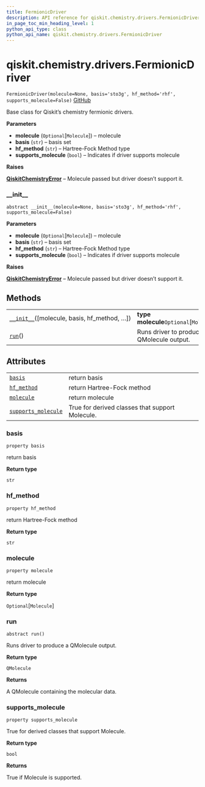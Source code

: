 ```yaml
---
title: FermionicDriver
description: API reference for qiskit.chemistry.drivers.FermionicDriver
in_page_toc_min_heading_level: 1
python_api_type: class
python_api_name: qiskit.chemistry.drivers.FermionicDriver
---
```


<span id="qiskit-chemistry-drivers-fermionicdriver" />

# qiskit.chemistry.drivers.FermionicDriver

<span id="qiskit.chemistry.drivers.FermionicDriver" />

`FermionicDriver(molecule=None, basis='sto3g', hf_method='rhf', supports_molecule=False)` [GitHub](https://github.com/qiskit-community/qiskit-aqua/tree/stable/0.8/qiskit/chemistry/drivers/fermionic_driver.py "view source code")

Base class for Qiskit’s chemistry fermionic drivers.

**Parameters**

*   **molecule** (`Optional`\[`Molecule`]) – molecule
*   **basis** (`str`) – basis set
*   **hf\_method** (`str`) – Hartree-Fock Method type
*   **supports\_molecule** (`bool`) – Indicates if driver supports molecule

**Raises**

[**QiskitChemistryError**](qiskit.chemistry.QiskitChemistryError "qiskit.chemistry.QiskitChemistryError") – Molecule passed but driver doesn’t support it.

### \_\_init\_\_

<span id="qiskit.chemistry.drivers.FermionicDriver.__init__" />

`abstract __init__(molecule=None, basis='sto3g', hf_method='rhf', supports_molecule=False)`

**Parameters**

*   **molecule** (`Optional`\[`Molecule`]) – molecule
*   **basis** (`str`) – basis set
*   **hf\_method** (`str`) – Hartree-Fock Method type
*   **supports\_molecule** (`bool`) – Indicates if driver supports molecule

**Raises**

[**QiskitChemistryError**](qiskit.chemistry.QiskitChemistryError "qiskit.chemistry.QiskitChemistryError") – Molecule passed but driver doesn’t support it.

## Methods

|                                                                                                                                                         |                                            |
| ------------------------------------------------------------------------------------------------------------------------------------------------------- | ------------------------------------------ |
| [`__init__`](#qiskit.chemistry.drivers.FermionicDriver.__init__ "qiskit.chemistry.drivers.FermionicDriver.__init__")(\[molecule, basis, hf\_method, …]) | **type molecule**`Optional`\[`Molecule`]   |
| [`run`](#qiskit.chemistry.drivers.FermionicDriver.run "qiskit.chemistry.drivers.FermionicDriver.run")()                                                 | Runs driver to produce a QMolecule output. |

## Attributes

|                                                                                                                                                 |                                                 |
| ----------------------------------------------------------------------------------------------------------------------------------------------- | ----------------------------------------------- |
| [`basis`](#qiskit.chemistry.drivers.FermionicDriver.basis "qiskit.chemistry.drivers.FermionicDriver.basis")                                     | return basis                                    |
| [`hf_method`](#qiskit.chemistry.drivers.FermionicDriver.hf_method "qiskit.chemistry.drivers.FermionicDriver.hf_method")                         | return Hartree-Fock method                      |
| [`molecule`](#qiskit.chemistry.drivers.FermionicDriver.molecule "qiskit.chemistry.drivers.FermionicDriver.molecule")                            | return molecule                                 |
| [`supports_molecule`](#qiskit.chemistry.drivers.FermionicDriver.supports_molecule "qiskit.chemistry.drivers.FermionicDriver.supports_molecule") | True for derived classes that support Molecule. |

### basis

<span id="qiskit.chemistry.drivers.FermionicDriver.basis" />

`property basis`

return basis

**Return type**

`str`

### hf\_method

<span id="qiskit.chemistry.drivers.FermionicDriver.hf_method" />

`property hf_method`

return Hartree-Fock method

**Return type**

`str`

### molecule

<span id="qiskit.chemistry.drivers.FermionicDriver.molecule" />

`property molecule`

return molecule

**Return type**

`Optional`\[`Molecule`]

### run

<span id="qiskit.chemistry.drivers.FermionicDriver.run" />

`abstract run()`

Runs driver to produce a QMolecule output.

**Return type**

`QMolecule`

**Returns**

A QMolecule containing the molecular data.

### supports\_molecule

<span id="qiskit.chemistry.drivers.FermionicDriver.supports_molecule" />

`property supports_molecule`

True for derived classes that support Molecule.

**Return type**

`bool`

**Returns**

True if Molecule is supported.

